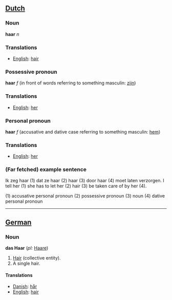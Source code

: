 ==[[Dutch]]==

=== Noun ===

'''haar''' ''n''

=== Translations ===
*[[English]]: [[hair]]

=== Possessive pronoun ===

'''haar''' ''f'' (in front of words referring to something masculin: [[zijn]])

=== Translations ===
*[[English]]: [[her]]

=== Personal pronoun ===

'''haar''' ''f'' (accusative and dative case referring to something masculin: [[hem]])

=== Translations ===
*[[English]]: [[her]]

=== (Far fetched) example sentence ===

Ik zeg haar (1) dat ze haar (2) haar (3) door haar (4) moet laten verzorgen.
I tell her (1) she has to let her (2) hair (3) be taken care of by her (4).

(1) accusative personal pronoun
(2) possessive pronoun
(3) noun
(4) dative personal pronoun

----

==[[German]]==
=== Noun ===
'''das Haar''' (''pl:'' [[Haare]])

#[[Hair]] (collective entity).
#A single hair.

==== Translations ====
*[[Danish]]: [[hår]]
*[[English]]: [[hair]]